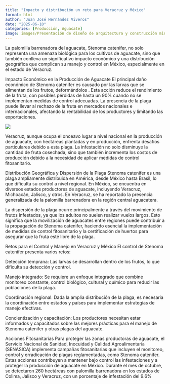 ```yaml
---
title: "Impacto y distribución un reto para Veracruz y México"
format: html
author: "Juan José Hernández Viveros"
date: "2025-06-10"
categories: [Producción, Aguacate]
image: images/Presentación de diseño de arquitectura y construcción minimalista moderno blanco y celeste (1).jpg
---
```


La palomilla barrenadora del aguacate, Stenoma catenifer, no solo representa una amenaza biológica para los cultivos de aguacate, sino que también conlleva un significativo impacto económico y una distribución geográfica que complican su manejo y control en México, especialmente en el estado de Veracruz.

Impacto Económico en la Producción de Aguacate El principal daño económico de Stenoma catenifer es causado por las larvas que se alimentan de los frutos, deformándolos . Esta acción reduce el rendimiento de la fruta, con posibles pérdidas de hasta un 90% cuando no se implementan medidas de control adecuadas. La presencia de la plaga puede llevar al rechazo de la fruta en mercados nacionales e internacionales, afectando la rentabilidad de los productores y limitando las exportaciones.

![](images/OIP.webp){fig-align="center"}

Veracruz, aunque ocupa el onceavo lugar a nivel nacional en la producción de aguacate, con hectáreas plantadas y en producción, enfrenta desafíos particulares debido a esta plaga. La infestación no solo disminuye la cantidad de fruta cosechada, sino que también incrementa los costos de producción debido a la necesidad de aplicar medidas de control fitosanitario.

Distribución Geográfica y Dispersión de la Plaga Stenoma catenifer es una plaga ampliamente distribuida en América, desde México hasta Brasil, lo que dificulta su control a nivel regional. En México, se encuentra en diversos estados productores de aguacate, incluyendo Veracruz, Michoacán, Jalisco, y otros. En Veracruz, se ha reportado la presencia generalizada de la palomilla barrenadora en la región central aguacatera.

La dispersión de la plaga ocurre principalmente a través del movimiento de frutos infestados, ya que los adultos no suelen realizar vuelos largos. Esto significa que la movilización de aguacates entre regiones puede contribuir a la propagación de Stenoma catenifer, haciendo esencial la implementación de medidas de control fitosanitario y la certificación de huertos para asegurar que la fruta esté libre de la plaga.

Retos para el Control y Manejo en Veracruz y México El control de Stenoma catenifer presenta varios retos:

Detección temprana: Las larvas se desarrollan dentro de los frutos, lo que dificulta su detección y control.

Manejo integrado: Se requiere un enfoque integrado que combine monitoreo constante, control biológico, cultural y químico para reducir las poblaciones de la plaga.

Coordinación regional: Dada la amplia distribución de la plaga, es necesaria la coordinación entre estados y países para implementar estrategias de manejo efectivas.

Concientización y capacitación: Los productores necesitan estar informados y capacitados sobre las mejores prácticas para el manejo de Stenoma catenifer y otras plagas del aguacate.

Acciones Fitosanitarias Para proteger las zonas productoras de aguacate, el Servicio Nacional de Sanidad, Inocuidad y Calidad Agroalimentaria (SENASICA) implementa campañas fitosanitarias que incluyen el monitoreo, control y erradicación de plagas reglamentadas, como Stenoma catenifer. Estas acciones contribuyen a mantener bajo control las infestaciones y a proteger la producción de aguacate en México. Durante el mes de octubre, se detectaron 260 hectáreas con palomilla barrenadora en los estados de Colima, Jalisco y Veracruz, con un porcentaje de infestación del 9.6%
